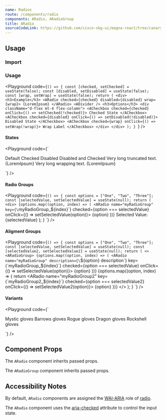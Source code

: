 ```yaml
---
name: Radios
route: /components/radio
components: ARadio, ARadioGroup
title: ARadio
sourceCodeLink: https://github.com/cisco-sbg-ui/magna-react/tree/canary/framework/components/ARadio
---
```


## Usage

### Import

<ComponentImport components="ARadio, ARadioGroup" />

### Usage

<Playground
  code={`() => {
  const [checked, setChecked] = useState(false);
  const [disabled, setDisabled] = useState(false);
  const [wrap, setWrap] = useState(false);
  return (
    <div>
      <h3>Example</h3>
      <ARadio checked={checked} disabled={disabled} wrap={wrap}>
        {LoremIpsum}
      </ARadio>
      <ADivider />
      <h3>Options</h3>
      <div className="d-flex mt-4 flex-column">
        <ACheckbox checked={checked} onClick={() => setChecked(!checked)}>
          Checked State
        </ACheckbox>
        <ACheckbox checked={disabled} onClick={() => setDisabled(!disabled)}>
          Disabled State
        </ACheckbox>
        <ACheckbox checked={wrap} onClick={() => setWrap(!wrap)}>
          Wrap Label
        </ACheckbox>
      </div>
    </div>
  );
}
`}
/>

#### States

<Playground
  code={`<div className="d-flex flex-column">
  <ARadio>Default</ARadio>
  <ARadio checked>Checked</ARadio>
  <ARadio disabled>Disabled</ARadio>
  <ARadio disabled checked>
    Disabled and Checked
  </ARadio>
  <ARadio>Very long truncated text. {LoremIpsum}</ARadio>
  <ARadio wrap>Very long wrapping text. {LoremIpsum}</ARadio>
</div>
`}
/>

#### Radio Groups

<Playground
  code={`() => {
  const options = ["One", "Two", "Three"];
  const [selectedValue, setSelectedValue] = useState(null);
  return (
    <div>
      {options.map((option, index) => (
        <ARadio
          name="myRadioGroup"
          key={\`myRadioGroup_\${index}\`}
          checked={option === selectedValue}
          onClick={() => setSelectedValue(option)}>
          {option}
        </ARadio>
      ))}
      <ADivider />
      Selected Value: {selectedValue}
    </div>
  );
}
`}
/>

#### Aligment Groups

<Playground
  code={`() => {
  const options = ["One", "Two", "Three"];
  const [selectedValue, setSelectedValue] = useState(null);
  const [selectedValue2, setSelectedValue2] = useState(null);
  return (
    <>
      <ARadioGroup>
        {options.map((option, index) => (
          <ARadio
            name="myRadioGroup"
            description={\`\${option} description\`}
            key={\`myRadioGroup_\${index}\`}
            checked={option === selectedValue}
            onClick={() => setSelectedValue(option)}>
            {option}
          </ARadio>
        ))}
      </ARadioGroup>
      <ADivider />
      <ARadioGroup horizontal>
        {options.map((option, index) => {
          return <ARadio
            name="myRadioGroup2"
            key={\`myRadioGroup2_\${index}\`}
            checked={option === selectedValue2}
            onClick={() => setSelectedValue2(option)}>
            {option}
          </ARadio>
        })}
      </ARadioGroup>
    </>
  );
}
`}
/>

#### Variants

<Playground
  code={`<div className="d-flex flex-column">
  <ARadio small description="Wizards' Guild">Mystic gloves</ARadio>
  <ARadio small description="Recipe for Disaster quest">Barrows gloves</ARadio>
  <ARadio small description="Rogues' Den minigame">Rogue gloves</ARadio>
  <ADivider />
  <ARadioGroup horizontal small>
    <ARadio small description="Recipe for Disaster (9 subquests)">Dragon gloves</ARadio>
    <ARadio small description="Dropped by Giant rock crabs">Rockshell gloves</ARadio>
  </ARadioGroup>
</div>
`}
/>

## Component Props

The `ARadio` component inherits passed props.

<Props of="ARadio" />

The `ARadioGroup` component inherits passed props.

<Props of="ARadioGroup" />

## Accessibility Notes

By default, `ARadio` components are assigned the [WAI-ARIA](https://www.w3.org/WAI/standards-guidelines/aria/) role of [radio](https://www.w3.org/TR/wai-aria/#radio).

The `ARadio` component uses the [aria-checked](https://www.w3.org/TR/wai-aria/#aria-checked) attribute to control the input state.
